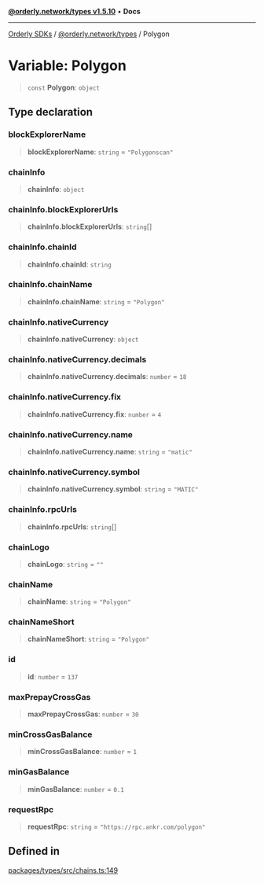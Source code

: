 [**@orderly.network/types v1.5.10**](/sdks/tech-doc/@orderly.network/types/README) • **Docs**

***

[Orderly SDKs](/sdks/tech-doc/packages) / [@orderly.network/types](/sdks/tech-doc/@orderly.network/types/README) / Polygon

# Variable: Polygon

> `const` **Polygon**: `object`

## Type declaration

### blockExplorerName

> **blockExplorerName**: `string` = `"Polygonscan"`

### chainInfo

> **chainInfo**: `object`

### chainInfo.blockExplorerUrls

> **chainInfo.blockExplorerUrls**: `string`[]

### chainInfo.chainId

> **chainInfo.chainId**: `string`

### chainInfo.chainName

> **chainInfo.chainName**: `string` = `"Polygon"`

### chainInfo.nativeCurrency

> **chainInfo.nativeCurrency**: `object`

### chainInfo.nativeCurrency.decimals

> **chainInfo.nativeCurrency.decimals**: `number` = `18`

### chainInfo.nativeCurrency.fix

> **chainInfo.nativeCurrency.fix**: `number` = `4`

### chainInfo.nativeCurrency.name

> **chainInfo.nativeCurrency.name**: `string` = `"matic"`

### chainInfo.nativeCurrency.symbol

> **chainInfo.nativeCurrency.symbol**: `string` = `"MATIC"`

### chainInfo.rpcUrls

> **chainInfo.rpcUrls**: `string`[]

### chainLogo

> **chainLogo**: `string` = `""`

### chainName

> **chainName**: `string` = `"Polygon"`

### chainNameShort

> **chainNameShort**: `string` = `"Polygon"`

### id

> **id**: `number` = `137`

### maxPrepayCrossGas

> **maxPrepayCrossGas**: `number` = `30`

### minCrossGasBalance

> **minCrossGasBalance**: `number` = `1`

### minGasBalance

> **minGasBalance**: `number` = `0.1`

### requestRpc

> **requestRpc**: `string` = `"https://rpc.ankr.com/polygon"`

## Defined in

[packages/types/src/chains.ts:149](https://github.com/OrderlyNetwork/js-sdk/blob/554ae704783e3b83c40bb234a899e8f02987d9b6/packages/types/src/chains.ts#L149)
